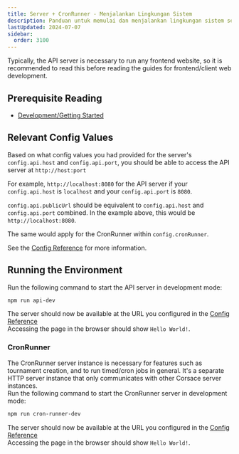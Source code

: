 ```yaml
---
title: Server + CronRunner - Menjalankan Lingkungan Sistem
description: Panduan untuk memulai dan menjalankan lingkungan sistem server web.
lastUpdated: 2024-07-07
sidebar:
  order: 3100
---
```


Typically, the API server is necessary to run any frontend website, so it is recommended to read this before reading the guides for frontend/client web development.

## Prerequisite Reading

* [Development/Getting Started](../../..)

## Relevant Config Values

Based on what config values you had provided for the server's `config.api.host` and `config.api.port`, you should be able to access the API server at `http://host:port`

For example, `http://localhost:8080` for the API server if your `config.api.host` is `localhost` and your `config.api.port` is `8080`.

`config.api.publicUrl` should be equivalent to `config.api.host` and `config.api.port` combined. In the example above, this would be `http://localhost:8080`.

The same would apply for the CronRunner within `config.cronRunner`.

See the [Config Reference](../config) for more information.

## Running the Environment

Run the following command to start the API server in development mode:

```bash
npm run api-dev
```

The server should now be available at the URL you configured in the [Config Reference](../../../misc/reference/config)\
Accessing the page in the browser should show `Hello World!`.

### CronRunner

The CronRunner server instance is necessary for features such as tournament creation, and to run timed/cron jobs in general. It's a separate HTTP server instance that only communicates with other Corsace server instances.\
Run the following command to start the CronRunner server in development mode:

```bash
npm run cron-runner-dev
```

The server should now be available at the URL you configured in the [Config Reference](../../../misc/reference/config)\
Accessing the page in the browser should show `Hello World!`.
